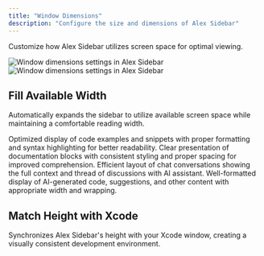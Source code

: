 ```yaml
---
title: "Window Dimensions"
description: "Configure the size and dimensions of Alex Sidebar"
---
```


Customize how Alex Sidebar utilizes screen space for optimal viewing.

<Frame>
  <img
    className="dark:hidden"
    src="/images/window-dimensions.png"
    alt="Window dimensions settings in Alex Sidebar"
  />
  <img
    className="hidden dark:block"
    src="/images/window-dimensions.png"
    alt="Window dimensions settings in Alex Sidebar"
  />
</Frame>

## Fill Available Width

Automatically expands the sidebar to utilize available screen space while maintaining a comfortable reading width.

<CardGroup cols={2}>
  <Card title="Code Snippets">
    Optimized display of code examples and snippets with proper formatting and syntax highlighting for better readability.
  </Card>
  <Card title="Documentation">
    Clear presentation of documentation blocks with consistent styling and proper spacing for improved comprehension.
  </Card>
  <Card title="Chat History">
    Efficient layout of chat conversations showing the full context and thread of discussions with AI assistant.
  </Card>
  <Card title="Generated Content">
    Well-formatted display of AI-generated code, suggestions, and other content with appropriate width and wrapping.
  </Card>
</CardGroup>

## Match Height with Xcode

Synchronizes Alex Sidebar's height with your Xcode window, creating a visually consistent development environment. 